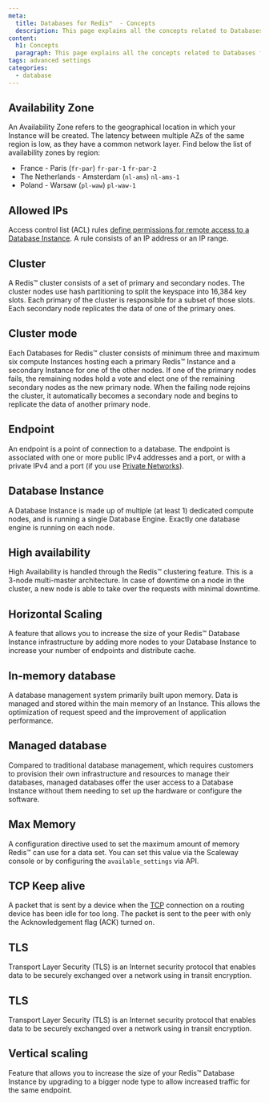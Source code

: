 ```yaml
---
meta:
  title: Databases for Redis™  - Concepts
  description: This page explains all the concepts related to Databases for Redis™ .
content:
  h1: Concepts
  paragraph: This page explains all the concepts related to Databases for Redis™ .
tags: advanced settings
categories:
  - database
---
```


<Concept opened>

## Availability Zone 

An Availability Zone refers to the geographical location in which your Instance will be created. The latency between multiple AZs of the same region is low, as they have a common network layer. Find below the list of availability zones by region:

- France - Paris (`fr-par`)
  `fr-par-1`
  `fr-par-2`
- The Netherlands - Amsterdam (`nl-ams`)
  `nl-ams-1`
- Poland - Warsaw (`pl-waw`)
  `pl-waw-1`

</Concept>

<Concept opened>

## Allowed IPs

Access control list (ACL) rules [define permissions for remote access to a Database Instance](/managed-database/postgresql-and-mysql/how-to/manage-allowed-ip-addresses/). A rule consists of an IP address or an IP range.

</Concept>

<Concept opened>

## Cluster 

A Redis™ cluster consists of a set of primary and secondary nodes. The cluster nodes use hash partitioning to split the keyspace into 16,384 key slots. Each primary of the cluster is responsible for a subset of those slots. Each secondary node replicates the data of one of the primary ones.

</Concept>

<Concept opened>

## Cluster mode

Each Databases for Redis™ cluster consists of minimum three and maximum six compute Instances hosting each a primary Redis™ Instance and a secondary Instance for one of the other nodes. If one of the primary nodes fails, the remaining nodes hold a vote and elect one of the remaining secondary nodes as the new primary node. When the failing node rejoins the cluster, it automatically becomes a secondary node and begins to replicate the data of another primary node. 

</Concept>

<Concept>

## Endpoint

An endpoint is a point of connection to a database. The endpoint is associated with one or more public IPv4 addresses and a port, or with a private IPv4 and a port (if you use [Private Networks](/network/vpc/concepts/#private-network)).

</Concept>

<Concept>

## Database Instance

A Database Instance is made up of multiple (at least 1) dedicated compute nodes, and is running a single Database Engine. Exactly one database engine is running on each node.

</Concept>

<Concept>

## High availability

High Availability is handled through the Redis™ clustering feature. This is a 3-node multi-master architecture. In case of downtime on a node in the cluster, a new node is able to take over the requests with minimal downtime.

</Concept>

<Concept>

## Horizontal Scaling

A feature that allows you to increase the size of your Redis™ Database Instance infrastructure by adding more nodes to your Database Instance to increase your number of endpoints and distribute cache. 

</Concept>

<Concept>

## In-memory database 

A database management system primarily built upon memory. Data is managed and stored within the main memory of an Instance. This allows the optimization of request speed and the improvement of application performance. 

</Concept>

<Concept>

## Managed database

Compared to traditional database management, which requires customers to provision their own infrastructure and resources to manage their databases, managed databases offer the user access to a Database Instance without them needing to set up the hardware or configure the software.

</Concept>

<Concept>

## Max Memory

A configuration directive used to set the maximum amount of memory Redis™ can use for a data set. You can set this value via the Scaleway console or by configuring the `available_settings` via API.

</Concept>

<Concept>

## TCP Keep alive 

A packet that is sent by a device when the [TCP](https://en.wikipedia.org/wiki/Transmission_Control_Protocol) connection on a routing device has been idle for too long. The packet is sent to the peer with only the Acknowledgement flag (ACK) turned on. 

</Concept>

<Concept>

## TLS 

Transport Layer Security (TLS) is an Internet security protocol that enables data to be securely exchanged over a network using in transit encryption.

</Concept>

<Concept>

## TLS 

Transport Layer Security (TLS) is an Internet security protocol that enables data to be securely exchanged over a network using in transit encryption.

</Concept>

<Concept>

## Vertical scaling  

Feature that allows you to increase the size of your Redis™ Database Instance by upgrading to a bigger node type to allow increased traffic for the same endpoint. 

</Concept>